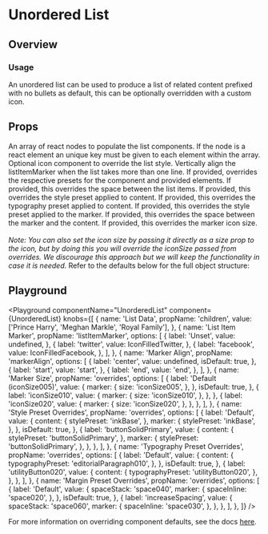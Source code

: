 


# Unordered List

## Overview

### Usage

An unordered list can be used to produce a list of related content prefixed with no bullets as default, this can be optionally overridden with a custom icon.

## Props

<LegacyBlock marginTop="sizing040">
    <Prop name="children" type="Array<React.ReactNode>" required>
    An array of react nodes to populate the list components.
    If the node is a react element an unique key must be given to each element within the array.
  </Prop>
  <Prop name="listItemMarker" type="IconComponent" default='IconFilledCircle'>
    Optional icon component to override the list style.
  </Prop>
  <Prop name="markerAlign" type="'start' | 'center' | 'end'" default='center'>
    Vertically align the listItemMarker when the list takes more than one line.
  </Prop>
  <Prop name="overrides" type="object">
    If provided, overrides the respective presets for the component and provided elements.
  <Prop name="spaceStack" type="MQ<string">
    If provided, this overrides the space between the list items.
  </Prop >
  <Prop name="content">
    <Prop name="stylePreset" type="MQ<string>">
      If provided, this overrides the style preset applied to content.
    </Prop>
    <Prop name="typographyPreset" type="MQ<string>">
      If provided, this overrides the typography preset applied to content.
    </Prop>
  </Prop>
   <Prop name="marker">
    <Prop name="stylePreset" type="MQ<string>">
      If provided, this overrides the style preset applied to the marker.
    </Prop>
    <Prop name="spaceInline" type="MQ<string>">
      If provided, this overrides the space between the marker and the content.
    </Prop>
    <Prop name="size" type="string">
      If provided, this overrides the marker icon size.
      <br />
      <br />
      <i>Note: You can also set the icon size by passing it directly as a size prop to the icon,
      but by doing this you will override the iconSize passed from overrides.
      We discourage this approach but we will keep the functionality
      in case it is needed.</i>
    </Prop>
  </Prop>
  <CommonLogicalPropsMDX nested />
Refer to the defaults below for the full object structure:

  <CodeFromDefaultPresets componentName="unorderedList" />
  </Prop>

</LegacyBlock>

## Playground

<Playground
  componentName="UnorderedList"
  component={UnorderedList}
  knobs={[
    {
      name: 'List Data',
      propName: 'children',
      value: ['Prince Harry', 'Meghan Markle', 'Royal Family'],
    },
    {
      name: 'List Item Marker',
      propName: 'listItemMarker',
      options: [
        {
          label: 'Unset',
          value: undefined,
        },
        {
          label: 'twitter',
          value: IconFilledTwitter,
        },
        {
          label: 'facebook',
          value: IconFilledFacebook,
        },
      ],
    },
    {
      name: 'Marker Align',
      propName: 'markerAlign',
      options: [
        {
          label: 'center',
          value: undefined,
          isDefault: true,
        },
        {
          label: 'start',
          value: 'start',
        },
        {
          label: 'end',
          value: 'end',
        },
      ],
    },
    {
      name: 'Marker Size',
      propName: 'overrides',
      options: [
        {
          label: 'Default (iconSize005)',
          value: {
            marker: {
              size: 'iconSize005',
            },
          },
          isDefault: true,
        },
        {
          label: 'iconSize010',
          value: {
            marker: {
              size: 'iconSize010',
            },
          },
        },
        {
          label: 'iconSize020',
          value: {
            marker: {
              size: 'iconSize020',
            },
          },
        },
      ],
    },
    {
      name: 'Style Preset Overrides',
      propName: 'overrides',
      options: [
        {
          label: 'Default',
          value: {
            content: {
              stylePreset: 'inkBase',
            },
            marker: {
              stylePreset: 'inkBase',
            },
          },
          isDefault: true,
        },
        {
          label: 'buttonSolidPrimary',
          value: {
            content: {
              stylePreset: 'buttonSolidPrimary',
            },
            marker: {
              stylePreset: 'buttonSolidPrimary',
            },
          },
        },
      ],
    },
    {
      name: 'Typography Preset Overrides',
      propName: 'overrides',
      options: [
        {
          label: 'Default',
          value: {
            content: {
              typographyPreset: 'editorialParagraph010',
            },
          },
          isDefault: true,
        },
        {
          label: 'utilityButton020',
          value: {
            content: {
              typographyPreset: 'utilityButton020',
            },
          },
        },
      ],
    },
    {
      name: 'Margin Preset Overrides',
      propName: 'overrides',
      options: [
        {
          label: 'Default',
          value: {
            spaceStack: 'space040',
            marker: {
              spaceInline: 'space020',
            },
          },
          isDefault: true,
        },
        {
          label: 'increaseSpacing',
          value: {
            spaceStack: 'space060',
            marker: {
              spaceInline: 'space030',
            },
          },
        },
      ],
    },
  ]}
/>

For more information on overriding component defaults, see the docs [here](/theme/theming/component-defaults/).

